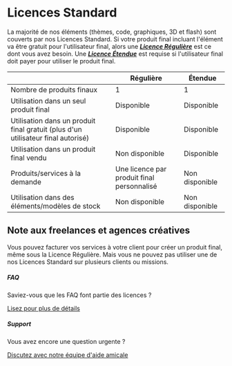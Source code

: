 
# Licences Standard

La majorité de nos éléments (thèmes, code, graphiques, 3D et flash) sont couverts par nos Licences Standard. Si votre produit final incluant l'élément va être gratuit pour l'utilisateur final, alors une **_[Licence Régulière](https://themeforest.net/licenses/terms/regular)_** est ce dont vous avez besoin. Une **_[Licence Étendue](https://themeforest.net/licenses/terms/extended)_** est requise si l'utilisateur final doit payer pour utiliser le produit final.

|                                                            | Régulière                                   | Étendue      |
| ---------------------------------------------------------- | ------------------------------------------- | ------------ |
| Nombre de produits finaux                                  | 1                                           | 1            |
| Utilisation dans un seul produit final                     | Disponible                                  | Disponible   |
| Utilisation dans un produit final gratuit (plus d'un utilisateur final autorisé) | Disponible                                  | Disponible   |
| Utilisation dans un produit final vendu                    | Non disponible                              | Disponible   |
| Produits/services à la demande                             | Une licence par produit final personnalisé  | Non disponible |
| Utilisation dans des éléments/modèles de stock             | Non disponible                              | Non disponible |

## Note aux freelances et agences créatives

Vous pouvez facturer vos services à votre client pour créer un produit final, même sous la Licence Régulière. Mais vous ne pouvez pas utiliser une de nos Licences Standard sur plusieurs clients ou missions.

##### FAQ

Saviez-vous que les FAQ font partie des licences ?

[Lisez pour plus de détails](https://themeforest.net/licenses/faq)

##### Support

Vous avez encore une question urgente ?

[Discutez avec notre équipe d'aide amicale](https://help.market.envato.com/)

